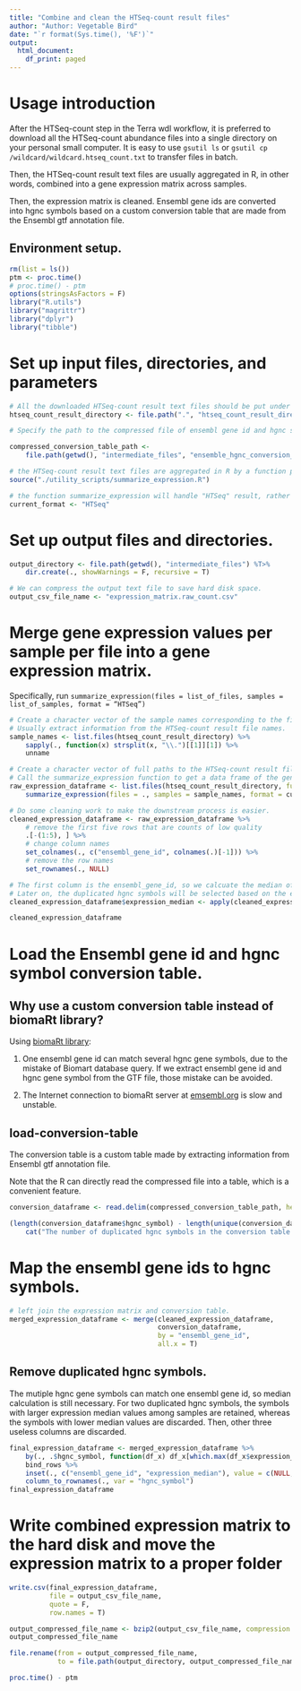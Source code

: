 ```yaml
---
title: "Combine and clean the HTSeq-count result files"
author: "Author: Vegetable Bird"
date: "`r format(Sys.time(), '%F')`"
output:
  html_document:
    df_print: paged
---
```


# Usage introduction

After the HTSeq-count step in the Terra wdl workflow, it is preferred to download all the HTSeq-count abundance files into a single directory on your personal small computer. It is easy to use `gsutil ls` or `gsutil cp`  `/wildcard/wildcard.htseq_count.txt` to transfer files in batch.

Then, the HTSeq-count result text files are usually aggregated in R, in other words, combined into a gene expression matrix across samples.

Then, the expression matrix is cleaned. Ensembl gene ids are converted into hgnc symbols based on a custom conversion table that are made from the Ensembl gtf annotation file.

## Environment setup.

```r
rm(list = ls())
ptm <- proc.time()
# proc.time() - ptm
options(stringsAsFactors = F)
library("R.utils")
library("magrittr")
library("dplyr")
library("tibble")
```

# Set up input files, directories, and parameters

```r
# All the downloaded HTSeq-count result text files should be put under one directory.
htseq_count_result_directory <- file.path(".", "htseq_count_result_directory")

# Specify the path to the compressed file of ensembl gene id and hgnc symbol conversion table.

compressed_conversion_table_path <-
    file.path(getwd(), "intermediate_files", "ensemble_hgnc_conversion_table.hg38.txt.bz2")

# the HTSeq-count result text files are aggregated in R by a function provided in this script,
source("./utility_scripts/summarize_expression.R")

# the function summarize_expression will handle "HTSeq" result, rather than "StringTie" result, at this time.
current_format <- "HTSeq"
```

# Set up output files and directories.

```r
output_directory <- file.path(getwd(), "intermediate_files") %T>%
    dir.create(., showWarnings = F, recursive = T)

# We can compress the output text file to save hard disk space.
output_csv_file_name <- "expression_matrix.raw_count.csv"
```

# Merge gene expression values per sample per file into a gene expression matrix.

Specifically, run `summarize_expression(files = list_of_files, samples = list_of_samples, format = “HTSeq”)`

```r
# Create a character vector of the sample names corresponding to the file names.
# Usually extract information from the HTSeq-count result file names.
sample_names <- list.files(htseq_count_result_directory) %>%
    sapply(., function(x) strsplit(x, "\\.")[[1]][1]) %>%
    unname

# Create a character vector of full paths to the HTSeq-count result files
# Call the summarize_expression function to get a data frame of the gene expression matrix across samples.
raw_expression_dataframe <- list.files(htseq_count_result_directory, full.names = T) %>%
    summarize_expression(files = ., samples = sample_names, format = current_format)

# Do some cleaning work to make the downstream process is easier.
cleaned_expression_dataframe <- raw_expression_dataframe %>%
    # remove the first five rows that are counts of low quality
    .[-(1:5), ] %>%
    # change column names
    set_colnames(., c("ensembl_gene_id", colnames(.)[-1])) %>%
    # remove the row names
    set_rownames(., NULL)

# The first column is the ensembl_gene_id, so we calcuate the median of each row for the rest columns.
# Later on, the duplicated hgnc symbols will be selected based on the expression median values.
cleaned_expression_dataframe$expression_median <- apply(cleaned_expression_dataframe[, -1], 1, median)

cleaned_expression_dataframe
```

# Load the Ensembl gene id and hgnc symbol conversion table.

## Why use a custom conversion table instead of biomaRt library?

Using [biomaRt library](https://www.bioconductor.org/packages/devel/bioc/vignettes/biomaRt/inst/doc/biomaRt.html):

1. One ensembl gene id can match several hgnc gene symbols, due to the mistake of Biomart database query. If we extract ensembl gene id and hgnc gene symbol from the GTF file, those mistake can be avoided.

2. The Internet connection to biomaRt server at [emsembl.org](https://uswest.ensembl.org/index.html) is slow and unstable.

## load-conversion-table

The conversion table is a custom table made by extracting information from Ensembl gtf annotation file.

Note that the R can directly read the compressed file into a table, which is a convenient feature.

```r
conversion_dataframe <- read.delim(compressed_conversion_table_path, header = T)

(length(conversion_dataframe$hgnc_symbol) - length(unique(conversion_dataframe$hgnc_symbol))) %>%
    cat("The number of duplicated hgnc symbols in the conversion table is: ", ., sep = "", "\n")
```

# Map the ensembl gene ids to hgnc symbols.

```r
# left join the expression matrix and conversion table.
merged_expression_dataframe <- merge(cleaned_expression_dataframe,
                                     conversion_dataframe,
                                     by = "ensembl_gene_id",
                                     all.x = T)
```

## Remove duplicated hgnc symbols.

The mutiple hgnc gene symbols can match one ensembl gene id, so median calculation is still necessary.
For two duplicated hgnc symbols, the symbols with larger expression median values among samples are retained, whereas the symbols with lower median values are discarded. Then, other three useless columns are discarded.

```r
final_expression_dataframe <- merged_expression_dataframe %>%
    by(., .$hgnc_symbol, function(df_x) df_x[which.max(df_x$expression_median), ]) %>%
    bind_rows %>%
    inset(., c("ensembl_gene_id", "expression_median"), value = c(NULL, NULL)) %>%
    column_to_rownames(., var = "hgnc_symbol")
final_expression_dataframe
```

# Write combined expression matrix to the hard disk and move the expression matrix to a proper folder

```r
write.csv(final_expression_dataframe,
          file = output_csv_file_name,
          quote = F,
          row.names = T)

output_compressed_file_name <- bzip2(output_csv_file_name, compression = 9, overwrite = T)[1]
output_compressed_file_name

file.rename(from = output_compressed_file_name,
            to = file.path(output_directory, output_compressed_file_name))
```

```r
proc.time() - ptm
```

